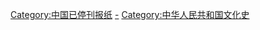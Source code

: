 [[Category:中国已停刊报纸|Category:中国已停刊报纸]]
[[Category:中华人民共和国报纸|-]]
[[Category:中华人民共和国文化史|Category:中华人民共和国文化史]]